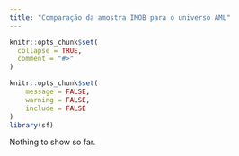 ```yaml
---
title: "Comparação da amostra IMOB para o universo AML"
---
```


```r
knitr::opts_chunk$set(
  collapse = TRUE,
  comment = "#>"
)
```

```r
knitr::opts_chunk$set(
	message = FALSE,
	warning = FALSE,
	include = FALSE
)
library(sf)
```

Nothing to show so far.